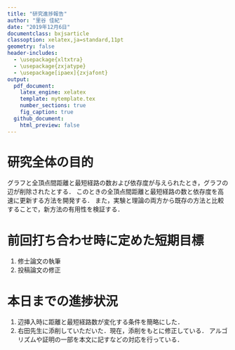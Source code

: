 ```yaml
---
title: "研究進捗報告"
author: "里谷 佳紀"
date: "2019年12月6日"
documentclass: bxjsarticle
classoption: xelatex,ja=standard,11pt
geometry: false
header-includes:
  - \usepackage{xltxtra}
  - \usepackage{zxjatype}
  - \usepackage[ipaex]{zxjafont}
output:
  pdf_document:
    latex_engine: xelatex
    template: mytemplate.tex
    number_sections: true
    fig_caption: true
  github_document:
    html_preview: false
---
```


# 研究全体の目的
グラフと全頂点間距離と最短経路の数および依存度が与えられたとき，グラフの辺が削除されたとする．
このときの全頂点間距離と最短経路の数と依存度を高速に更新する方法を開発する．
また，実験と理論の両方から既存の方法と比較することで，新方法の有用性を検証する．

# 前回打ち合わせ時に定めた短期目標
1. 修士論文の執筆
2. 投稿論文の修正

# 本日までの進捗状況
1. 辺挿入時に距離と最短経路数が変化する条件を簡略にした．
2. 右田先生に添削していただいた．現在，添削をもとに修正している．
アルゴリズムや証明の一部を本文に記すなどの対応を行っている．
